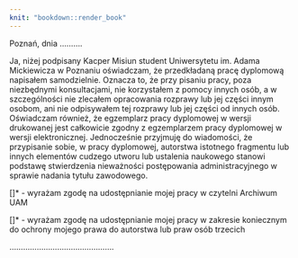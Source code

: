 ---
knit: "bookdown::render_book"
---

\newpage
\setlength\parindent{24pt}

\hfill Poznań, dnia ..........

\begin{center}
\large{\textbf{OŚWIADCZENIE}}
\end{center}

\indent Ja, niżej podpisany Kacper Misiun  student Uniwersytetu im. Adama Mickiewicza w Poznaniu oświadczam, że przedkładaną pracę dyplomową napisałem samodzielnie. Oznacza to, że przy pisaniu pracy, poza niezbędnymi konsultacjami, nie korzystałem z pomocy innych osób, a w szczególności nie zlecałem opracowania rozprawy lub jej części innym osobom, ani nie odpisywałem tej rozprawy lub jej części od innych osób. \newline
\indent Oświadczam również, że egzemplarz pracy dyplomowej w wersji drukowanej jest całkowicie zgodny z egzemplarzem pracy dyplomowej w wersji elektronicznej. \newline
\indent Jednocześnie przyjmuję do wiadomości, że przypisanie sobie, w pracy dyplomowej, autorstwa istotnego fragmentu lub innych elementów cudzego utworu lub ustalenia naukowego stanowi podstawę stwierdzenia nieważności postępowania administracyjnego w sprawie nadania tytułu zawodowego.

[\hspace{0.6cm}]* - wyrażam zgodę na udostępnianie mojej pracy w czytelni Archiwum UAM

[\hspace{0.6cm}]* - wyrażam zgodę na udostępnianie mojej pracy w zakresie koniecznym do ochrony mojego prawa do autorstwa lub praw osób trzecich

\vspace{5mm}

\begin{footnotesize}
*Należy wpisać TAK w przypadku wyrażenia zgody na udostępnianie pracy w czytelni Archiwum UAM, NIE w przypadku braku zgody. Niewypełnienie pola oznacza brak zgody na udostępnianie pracy.
\end{footnotesize}

\vspace{20mm}


\hfill.............................................. \newline
\null\hfill\begin{scriptsize}(czytelny podpis studenta)\end{scriptsize}


\newpage


